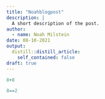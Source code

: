 ```yaml
---
title: "Noahblogpost"
description: |
  A short description of the post.
author:
  - name: Noah Milstein
date: 08-10-2021
output:
  distill::distill_article:
    self_contained: false
draft: true
---
```

```r
8+8
```
```r
8==2
```

